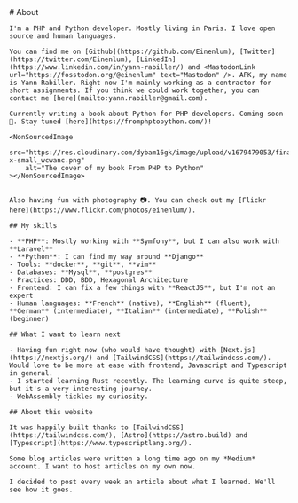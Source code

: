 
<Layout title="About this blog" description="I'm a PHP and Python developer. This is my personal blog.">
    # About

    I'm a PHP and Python developer. Mostly living in Paris. I love open source and human languages.

    You can find me on [Github](https://github.com/Einenlum), [Twitter](https://twitter.com/Einenlum), [LinkedIn](https://www.linkedin.com/in/yann-rabiller/) and <MastodonLink url="https://fosstodon.org/@einenlum" text="Mastodon" />. AFK, my name is Yann Rabiller. Right now I'm mainly working as a contractor for short assignments. If you think we could work together, you can contact me [here](mailto:yann.rabiller@gmail.com).

    Currently writing a book about Python for PHP developers. Coming soon 🙊. Stay tuned [here](https://fromphptopython.com/)!

    <NonSourcedImage
        src="https://res.cloudinary.com/dybam16gk/image/upload/v1679479053/final-x-small_wcwanc.png"
        alt="The cover of my book From PHP to Python"
    ></NonSourcedImage>


    Also having fun with photography 📷. You can check out my [Flickr here](https://www.flickr.com/photos/einenlum/).

    ## My skills

    - **PHP**: Mostly working with **Symfony**, but I can also work with **Laravel**
    - **Python**: I can find my way around **Django**
    - Tools: **docker**, **git**, **vim**
    - Databases: **Mysql**, **postgres**
    - Practices: DDD, BDD, Hexagonal Architecture
    - Frontend: I can fix a few things with **ReactJS**, but I'm not an expert
    - Human languages: **French** (native), **English** (fluent), **German** (intermediate), **Italian** (intermediate), **Polish** (beginner)

    ## What I want to learn next

    - Having fun right now (who would have thought) with [Next.js](https://nextjs.org/) and [TailwindCSS](https://tailwindcss.com/). Would love to be more at ease with frontend, Javascript and Typescript in general.
    - I started learning Rust recently. The learning curve is quite steep, but it's a very interesting journey.
    - WebAssembly tickles my curiosity.

    ## About this website

    It was happily built thanks to [TailwindCSS](https://tailwindcss.com/), [Astro](https://astro.build) and [Typescript](https://www.typescriptlang.org/).

    Some blog articles were written a long time ago on my *Medium* account. I want to host articles on my own now.

    I decided to post every week an article about what I learned. We'll see how it goes.

</Layout>
